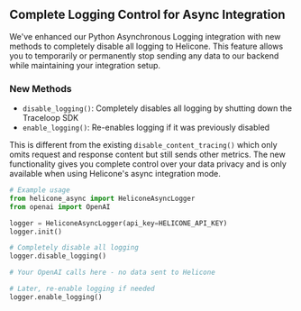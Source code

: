 ## Complete Logging Control for Async Integration

We've enhanced our Python Asynchronous Logging integration with new methods to completely disable all logging to Helicone. This feature allows you to temporarily or permanently stop sending any data to our backend while maintaining your integration setup.

### New Methods

- `disable_logging()`: Completely disables all logging by shutting down the Traceloop SDK
- `enable_logging()`: Re-enables logging if it was previously disabled

This is different from the existing `disable_content_tracing()` which only omits request and response content but still sends other metrics. The new functionality gives you complete control over your data privacy and is only available when using Helicone's async integration mode.

```python
# Example usage
from helicone_async import HeliconeAsyncLogger
from openai import OpenAI

logger = HeliconeAsyncLogger(api_key=HELICONE_API_KEY)
logger.init()

# Completely disable all logging
logger.disable_logging()

# Your OpenAI calls here - no data sent to Helicone

# Later, re-enable logging if needed
logger.enable_logging()
```

